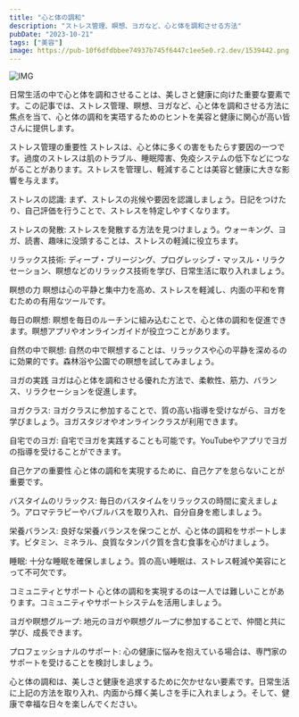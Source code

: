 ```yaml
---
title: "心と体の調和"
description: "ストレス管理、瞑想、ヨガなど、心と体を調和させる方法"
pubDate: "2023-10-21"
tags: ["美容"]
image: https://pub-10f6dfdbbee74937b745f6447c1ee5e0.r2.dev/1539442.png
---
```




![IMG](https://pub-10f6dfdbbee74937b745f6447c1ee5e0.r2.dev/1539442.png)

日常生活の中で心と体を調和させることは、美しさと健康に向けた重要な要素です。この記事では、ストレス管理、瞑想、ヨガなど、心と体を調和させる方法に焦点を当て、心と体の調和を実珸するためのヒントを美容と健康に関心が高い皆さんに提供します。

ストレス管理の重要性
ストレスは、心と体に多くの害をもたらす要因の一つです。過度のストレスは肌のトラブル、睡眠障害、免疫システムの低下などにつながることがあります。ストレスを管理し、軽減することは美容と健康に大きな影響を与えます。

ストレスの認識: まず、ストレスの兆候や要因を認識しましょう。日記をつけたり、自己評価を行うことで、ストレスを特定しやすくなります。

ストレスの発散: ストレスを発散する方法を見つけましょう。ウォーキング、ヨガ、読書、趣味に没頭することは、ストレスの軽減に役立ちます。

リラックス技術: ディープ・ブリージング、プログレッシブ・マッスル・リラクセーション、瞑想などのリラックス技術を学び、日常生活に取り入れましょう。

瞑想の力
瞑想は心の平静と集中力を高め、ストレスを軽減し、内面の平和を育むための有用なツールです。

毎日の瞑想: 瞑想を毎日のルーチンに組み込むことで、心と体の調和を促進できます。瞑想アプリやオンラインガイドが役立つことがあります。

自然の中で瞑想: 自然の中で瞑想することは、リラックスや心の平静を深めるのに効果的です。森林浴や公園での瞑想を試してみましょう。

ヨガの実践
ヨガは心と体を調和させる優れた方法で、柔軟性、筋力、バランス、リラクセーションを促進します。

ヨガクラス: ヨガクラスに参加することで、質の高い指導を受けながら、ヨガを学びましょう。ヨガスタジオやオンラインクラスが利用できます。

自宅でのヨガ: 自宅でヨガを実践することも可能です。YouTubeやアプリでヨガの指導を受けることができます。

自己ケアの重要性
心と体の調和を実現するために、自己ケアを怠らないことが重要です。

バスタイムのリラックス: 毎日のバスタイムをリラックスの時間に変えましょう。アロマテラピーやバブルバスを取り入れ、自分自身を癒しましょう。

栄養バランス: 良好な栄養バランスを保つことが、心と体の調和をサポートします。ビタミン、ミネラル、良質なタンパク質を含む食事を心がけましょう。

睡眠: 十分な睡眠を確保しましょう。質の高い睡眠は、ストレス軽減や美容にとって不可欠です。

コミュニティとサポート
心と体の調和を実現するのは一人では難しいことがあります。コミュニティやサポートシステムを活用しましょう。

ヨガや瞑想グループ: 地元のヨガや瞑想グループに参加することで、仲間と共に学び、成長できます。

プロフェッショナルのサポート: 心の健康に悩みを抱えている場合は、専門家のサポートを受けることを検討しましょう。

心と体の調和は、美しさと健康を追求するために欠かせない要素です。日常生活に上記の方法を取り入れ、内面から輝く美しさを手に入れましょう。そして、健康で幸福な日々を楽しんでください。

